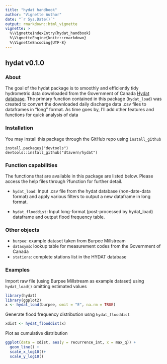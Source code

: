 ```yaml
---
title: "hydat handbook"
author: "Vignette Author"
date: "`r Sys.Date()`"
output: rmarkdown::html_vignette
vignette: >
  %\VignetteIndexEntry{hydat_handbook}
  %\VignetteEngine{knitr::rmarkdown}
  %\VignetteEncoding{UTF-8}
---
```


## hydat v0.1.0
### About 

The goal of the hydat package is to smoothly and efficiently tidy hydrometric data downloaded from the Government of Canada [Hydat database](https://wateroffice.ec.gc.ca/search/search_e.html?sType=h2oArc). The primary function contained in this package (`hydat_load`) was created to convert the downloaded daily discharge data .csv files to dataframes in "long" format. As time goes by, I'll add other features and functions for quick analysis of data

### Installation

You may install this package through the GitHub repo using `install_github`

```
install.packages("devtools")
devtools::install_github("dtavern/hydat")
```

### Function capabilities

The functions that are available in this package are listed below. Please access the help files through ?function for further detail.

- `hydat_load`: Input .csv file from the hydat database (non-date-data format) and apply various filters to output a new dataframe in long format. 

- `hydat_flooddist`: Input long-format (post-processed by hydat_load) dataframe and output flood frequency table.

### Other objects

- `burpee`: example dataset taken from Burpee Millstream
- `datasymb`: lookup table for measurement codes from the Government of Canada
- `stations`: complete stations list in the HYDAT database

### Examples

Import raw file (using Burpee Millstream as example dataset) using `hydat_load()` omitting estimated values

```r
library(hydat)
library(ggplot2)
x <- hydat_load(burpee, omit = "E", na.rm = TRUE)
```

Generate flood frequency distribution usng `hydat_flooddist`

```r
xdist <- hydat_flooddist(x)
```

Plot as cumulative distribution

```r
ggplot(data = xdist, aes(y = recurrence_int, x = max_q)) +
  geom_line() +
  scale_x_log10()+
  scale_y_log10()
```


